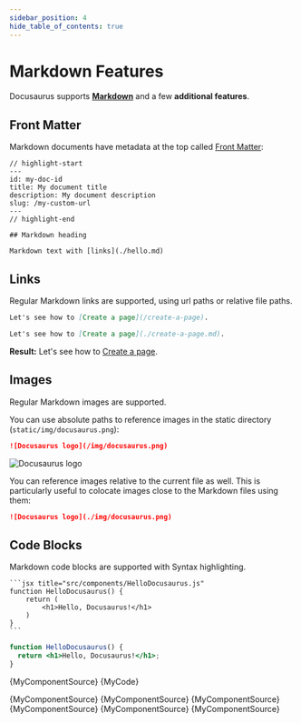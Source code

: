 ```yaml
---
sidebar_position: 4
hide_table_of_contents: true
---
```



# Markdown Features

Docusaurus supports **[Markdown](https://daringfireball.net/projects/markdown/syntax)** and a few **additional features**.

## Front Matter

Markdown documents have metadata at the top called [Front Matter](https://jekyllrb.com/docs/front-matter/):

```text title="my-doc.md"
// highlight-start
---
id: my-doc-id
title: My document title
description: My document description
slug: /my-custom-url
---
// highlight-end

## Markdown heading

Markdown text with [links](./hello.md)
```

## Links

Regular Markdown links are supported, using url paths or relative file paths.

```md
Let's see how to [Create a page](/create-a-page).
```

```md
Let's see how to [Create a page](./create-a-page.md).
```

**Result:** Let's see how to [Create a page](./create-a-page.md).

## Images

Regular Markdown images are supported.

You can use absolute paths to reference images in the static directory (`static/img/docusaurus.png`):

```md
![Docusaurus logo](/img/docusaurus.png)
```

![Docusaurus logo](/img/docusaurus.png)

You can reference images relative to the current file as well. This is particularly useful to colocate images close to the Markdown files using them:

```md
![Docusaurus logo](./img/docusaurus.png)
```

## Code Blocks

Markdown code blocks are supported with Syntax highlighting.

    ```jsx title="src/components/HelloDocusaurus.js"
    function HelloDocusaurus() {
        return (
            <h1>Hello, Docusaurus!</h1>
        )
    }
    ```

```jsx title="src/components/HelloDocusaurus.js"
function HelloDocusaurus() {
  return <h1>Hello, Docusaurus!</h1>;
}
```

<CodeBlock
  language="json"
  showLineNumbers>{MyComponentSource}
</CodeBlock>
<CodeBlock 
  language="json"
  showLineNumbers>{MyCode}
</CodeBlock>

<Tabs groupId="code-block" defaultValue="Python">
  <TabItem value="C" label="C" default>
    <CodeBlock language="json" showLineNumbers>{MyComponentSource}</CodeBlock>
  </TabItem>
  <TabItem value="C++" label="C++">
    <CodeBlock language="json" showLineNumbers>{MyComponentSource}</CodeBlock>
  </TabItem>
  <TabItem value="Python" label="Python">
    <CodeBlock language="json" showLineNumbers>{MyComponentSource}</CodeBlock>
  </TabItem>
</Tabs>

<Tabs groupId="code-block" defaultValue="Python">
  <TabItem value="C" label="C" default>
    <CodeBlock language="json">{MyComponentSource}</CodeBlock>
  </TabItem>
  <TabItem value="C++" label="C++">
    <CodeBlock language="json">{MyComponentSource}</CodeBlock>
  </TabItem>
  <TabItem value="Python" label="Python">
    <CodeBlock language="json">{MyComponentSource}</CodeBlock>
  </TabItem>
</Tabs>